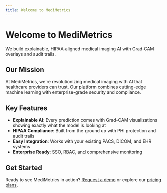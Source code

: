 ```yaml
---
title: Welcome to MediMetrics
---
```


# Welcome to MediMetrics

We build explainable, HIPAA‑aligned medical imaging AI with Grad‑CAM overlays and audit trails.

## Our Mission

At MediMetrics, we're revolutionizing medical imaging with AI that healthcare providers can trust. Our platform combines cutting-edge machine learning with enterprise-grade security and compliance.

## Key Features

- **Explainable AI**: Every prediction comes with Grad-CAM visualizations showing exactly what the model is looking at
- **HIPAA Compliance**: Built from the ground up with PHI protection and audit trails
- **Easy Integration**: Works with your existing PACS, DICOM, and EHR systems
- **Enterprise Ready**: SSO, RBAC, and comprehensive monitoring

## Get Started

Ready to see MediMetrics in action? [Request a demo](/contact) or explore our [pricing plans](/pricing).